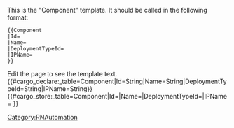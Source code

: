 <noinclude>
This is the "Component" template.
It should be called in the following format:
<pre>
{{Component
|Id=
|Name=
|DeploymentTypeId=
|IPName=
}}
</pre>
Edit the page to see the template text.
{{#cargo_declare:_table=Component|Id=String|Name=String|DeploymentTypeId=String|IPName=String}}
</noinclude><includeonly>{{#cargo_store:_table=Component|Id={{{Id|}}}|Name={{{Name|}}}|DeploymentTypeId={{{DeploymentTypeId|}}}|IPName={{{IPName|}}} }}
</includeonly><noinclude>[[Category:RNAutomation]]</noinclude>